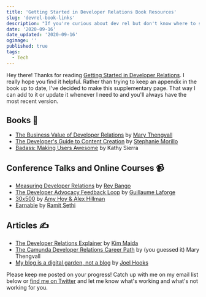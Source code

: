 ```yaml
---
title: 'Getting Started in Developer Relations Book Resources'
slug: 'devrel-book-links'
description: "If you're curious about dev rel but don't know where to start, Getting Started in Developer Relations is the book for you. This article is a supplement to the book and includes links and resources to help you in your journey."
date: '2020-09-16'
date_updated: '2020-09-16'
ogimage: ''
published: true
tags:
  - Tech
---
```


Hey there! Thanks for reading [Getting Started in Developer Relations](https://learn.samjulien.com/getting-started-in-developer-relations). I really hope you find it helpful. Rather than trying to keep an appendix in the book up to date, I've decided to make this supplementary page. That way I can add to it or update it whenever I need to and you'll always have the most recent version.

## Books 📕

- [The Business Value of Developer Relations](https://www.persea-consulting.com/book) by [Mary Thengvall](https://twitter.com/mary_grace)
- [The Developer's Guide to Content Creation](https://gumroad.com/a/709457011) by [Stephanie Morillo](https://www.stephaniemorillo.co/links)
- [Badass: Making Users Awesome](https://www.amazon.com/Badass-Making-Awesome-Kathy-Sierra/dp/1491919019) by Kathy Sierra

## Conference Talks and Online Courses 📹

- [Measuring Developer Relations](https://www.youtube.com/watch?v=NRTUA0cSMnQ) by [Rey Bango](https://twitter.com/reybango)
- [The Developer Advocacy Feedback Loop](http://glaforge.appspot.com/article/the-developer-advocacy-feedback-loop) by [Guillaume Laforge](https://twitter.com/glaforge)
- [30x500](https://30x500.com/academy/) by [Amy Hoy & Alex Hillman](https://stackingthebricks.com/)
- [Earnable](https://buy.iwillteachyoutoberich.com/earnable/?_pt=L&utm_campaign=earn-202003&utm_content=earn-202003-salesiwtbanner1) by [Ramit Sethi](https://twitter.com/ramit)

## Articles ✍️

- [The Developer Relations Explainer](https://dev.to/kimmaida/the-developer-relations-explainer-431o) by [Kim Maida](https://twitter.com/KimMaida)
- [The Camunda Developer Relations Career Path](https://www.marythengvall.com/blog/2020/6/29/the-camunda-developer-relations-career-path) by (you guessed it) Mary Thengvall
- [My blog is a digital garden, not a blog](https://joelhooks.com/digital-garden) by [Joel Hooks](https://twitter.com/jhooks)

Please keep me posted on your progress! Catch up with me on my email list below or [find me on Twitter](https://twitter.com/samjulien) and let me know what's working and what's not working for you.
